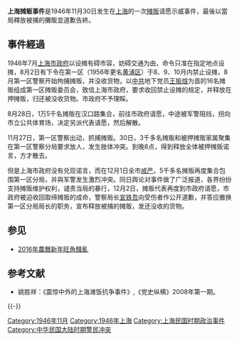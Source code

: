 '''上海摊贩事件'''是1946年11月30日发生在[[上海|上海]]的一次[[摊贩|摊贩]]请愿示威事件，最後以當局釋放被捕的攤販並道歉告終。

==事件經過==
1946年7月[[上海市政府|上海市政府]]以设摊有碍市容，妨碍交通为由，命令只准在指定地点设摊，8月2日有下令在第一区（1956年更名[[黄浦区|黄浦区]]）于8、9、10月内禁止设摊，8月第一区警察开始拘捕摊贩，并没收货物，以[[中共|中共]]地下党员[[王振煊|王振煊]]为首的16名摊贩组成第一区摊贩委员会，致信上海市政府，要求收回禁止设摊的规定，并释放在押摊贩，归还被没收货物。市政府不予理睬。

8月28日，1万5千名摊贩在汉口路集合，前往市政府请愿，中途被军警阻挡，拐向市立公共体育场，决定另派代表请愿，然后解散。

11月27日，第一区警察出动，抓捕摊贩。30日，3千多名摊贩和被押摊贩家属聚集在第一区警察分局要求放人，发生肢体冲突。到晚8点，得到释放全体被押摊贩诺言，方才散去。

但是上海市政府没有兑现诺言，而在12月1日全市[[戒严|戒严]]。5千多名摊贩再度集合包围第一区分局，并與军警发生激烈冲突。同日舆论对事件做了广泛报道，各界纷纷支持摊贩维护权利，谴责当局的暴行，12月2日，摊贩代表再度到市政府请愿，市政府被迫收回取缔摊贩的成命，警察局长[[宣铁吾|宣铁吾]]向受伤者作公开道歉，并答应撤换第一区分局局长的职务，宣布释放被捕的摊贩，发还没收的货物。

==参见==
*[[2016年農曆新年旺角騷亂|2016年農曆新年旺角騷亂]]

== 参考文献 ==
* 姚胜祥：《震惊中外的上海滩饭抗争事件》,《党史纵横》2008年第一期。

{{-}}
{{第二次國共内戰}}

[[Category:1946年11月|Category:1946年11月]]
[[Category:1946年上海|Category:1946年上海]]
[[Category:上海民国时期政治事件|Category:上海民国时期政治事件]]
[[Category:中华民国大陆时期警民冲突|Category:中华民国大陆时期警民冲突]]